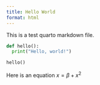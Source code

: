 ```yaml
---
title: Hello World
format: html
---
```


This is a test quarto markdown file.

```python
def hello():
  print("Hello, world!") 
```

```python
hello()
```

Here is an equation $x=\beta+x^2$
